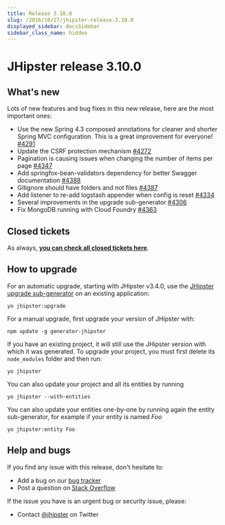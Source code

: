 ```yaml
---
title: Release 3.10.0
slug: /2016/10/27/jhipster-release-3.10.0
displayed_sidebar: docsSidebar
sidebar_class_name: hidden
---
```


JHipster release 3.10.0
==================

What's new
----------

Lots of new features and bug fixes in this new release, here are the most important ones:

- Use the new Spring 4.3 composed annotations for cleaner and shorter Spring MVC configuration. This is a great improvement for everyone!  [#4291](https://github.com/jhipster/generator-jhipster/pull/4291)
- Update the CSRF protection mechanism [#4272](https://github.com/jhipster/generator-jhipster/issues/4272)
- Pagination is causing issues when changing the number of items per page [#4347](https://github.com/jhipster/generator-jhipster/issues/4347)
- Add springfox-bean-validators dependency for better Swagger documentation [#4388](https://github.com/jhipster/generator-jhipster/pull/4388)
- Gitignore should have folders and not files [#4387](https://github.com/jhipster/generator-jhipster/issues/4387)
- Add listener to re-add logstash appender when config is reset [#4334](https://github.com/jhipster/generator-jhipster/pull/4334)
- Several improvements in the upgrade sub-generator [#4306](https://github.com/jhipster/generator-jhipster/pull/4306)
- Fix MongoDB running with Cloud Foundry [#4363](https://github.com/jhipster/generator-jhipster/issues/4363)

Closed tickets
------------
As always, __[you can check all closed tickets here](https://github.com/jhipster/generator-jhipster/issues?q=milestone%3A3.10.0+is%3Aclosed)__.

How to upgrade
------------

For an automatic upgrade, starting with JHipster v3.4.0, use the [JHipster upgrade sub-generator](/upgrading-an-application/) on an existing application:

```
yo jhipster:upgrade
```

For a manual upgrade, first upgrade your version of JHipster with:

```
npm update -g generator-jhipster
```

If you have an existing project, it will still use the JHipster version with which it was generated.
To upgrade your project, you must first delete its `node_modules` folder and then run:

```
yo jhipster
```

You can also update your project and all its entities by running

```
yo jhipster --with-entities
```

You can also update your entities one-by-one by running again the entity sub-generator, for example if your entity is named _Foo_

```
yo jhipster:entity Foo
```

Help and bugs
--------------

If you find any issue with this release, don't hesitate to:

- Add a bug on our [bug tracker](https://github.com/jhipster/generator-jhipster/issues?state=open)
- Post a question on [Stack Overflow](http://stackoverflow.com/tags/jhipster/info)

If the issue you have is an urgent bug or security issue, please:

- Contact [@jhipster](https://twitter.com/jhipster) on Twitter
